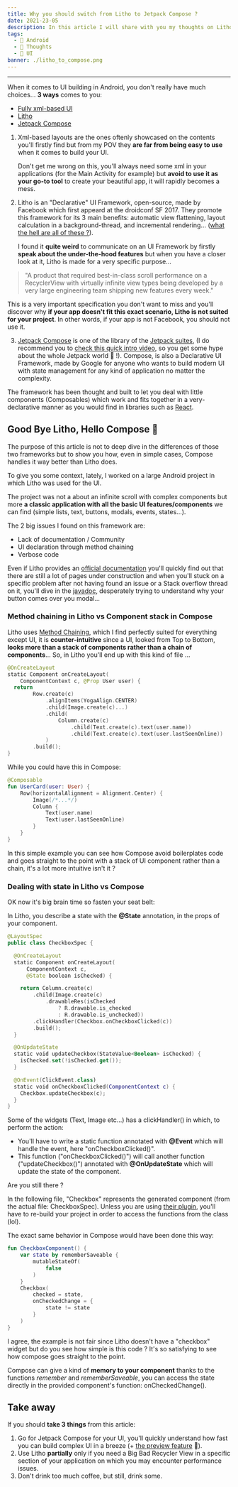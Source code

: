 ```yaml
---
title: Why you should switch from Litho to Jetpack Compose ?
date: 2021-23-05
description: In this article I will share with you my thoughts on Litho, the UI framework made by Facebook and explain why you should (probably) not use it for your next Android application and instead go for Jetpack Compose.
tags:
  - 🤖 Android
  - 🤔 Thoughts
  - 🌈 UI
banner: ./litho_to_compose.png
---
```


---

When it comes to UI building in Android, you don't really have much choices... **3 ways** comes to you:

- [Fully xml-based UI](https://developer.android.com/training/basics/firstapp/building-ui)
- [Litho](https://github.com/facebook/litho)
- [Jetpack Compose](https://developer.android.com/jetpack/compose?gclid=CjwKCAjw-qeFBhAsEiwA2G7Nl-3JtUIOwJnfsPjrnBpxe8Z0gw_HN7cAXhw6gDJlgk48FE5YfY3-QhoCyjMQAvD_BwE&gclsrc=aw.ds)

1. Xml-based layouts are the ones oftenly showcased on the contents you'll firstly find but from my POV they **are far from being easy to use** when it comes to build your UI.

   Don't get me wrong on this, you'll always need some xml in your applications (for the Main Activity for example) but **avoid to use it as your go-to tool** to create your beautiful app, it will rapidly becomes a mess.

2. Litho is an "Declarative" UI Framework, open-source, made by Facebook which first appeard at the droidconf SF 2017. They promote this framework for its 3 main benefits: automatic view flattening, layout calculation in a background-thread, and incremental rendering... ([what the hell are all of these ?](<(https://www.youtube.com/watch?v=uzCK4Vnme7o)>)).

   I found it **quite weird** to communicate on an UI Framework by firstly **speak about the under-the-hood features** but when you have a closer look at it, Litho is made for a very specific purpose...

> "A product that required best-in-class scroll performance on a RecyclerView with virtually infinite view types being developed by a very large engineering team shipping new features every week."

This is a very important specification you don't want to miss and you'll discover why **if your app doesn't fit this exact scenario, Litho is not suited for your project**. In other words, if your app is not Facebook, you should not use it.

3. [Jetpack Compose](https://developer.android.com/jetpack/compose) is one of the library of the [Jetpack suites](https://developer.android.com/jetpack/androidx/explorer), (I do recommend you to [check this quick intro video](https://www.youtube.com/watch?v=LmkKFCfmnhQ&ab_channel=AndroidDevelopers), so you get some hype about the whole Jetpack world 🌈 !).
   Compose, is also a Declarative UI Framework, made by Google for anyone who wants to build modern UI with state management for any kind of application no matter the complexity.

The framework has been thought and built to let you deal with little components (Composables) which work and fits together in a very-declarative manner as you would find in libraries such as [React](https://fr.reactjs.org/).

## Good Bye Litho, Hello Compose 👋

The purpose of this article is not to deep dive in the differences of those two frameworks but to show you how, even in simple cases, Compose handles it way better than Litho does.

To give you some context, lately, I worked on a large Android project in which Litho was used for the UI.

The project was not a about an infinite scroll with complex components but more **a classic application with all the basic UI features/components** we can find (simple lists, text, buttons, modals, events, states...).

The 2 big issues I found on this framework are:

- Lack of documentation / Community
- UI declaration through method chaining
- Verbose code

Even if Litho provides an [official documentation](https://fblitho.com/) you'll quickly find out that there are still a lot of pages under construction and when you'll stuck on a specific problem after not having found an issue or a Stack overflow thread on it, you'll dive in the [javadoc](https://fblitho.com/javadoc/), desperately trying to understand why your button comes over you modal...

### Method chaining in Litho vs Component stack in Compose

Litho uses [Method Chaining](https://en.wikipedia.org/wiki/Method_chaining), which I find perfectly suited for everything except UI, it is **counter-intuitive** since a UI, looked from Top to Bottom, **looks more than a stack of components rather than a chain of components**...
So, in Litho you'll end up with this kind of file ...

```java:title=MyComponentSpec.kt
@OnCreateLayout
static Component onCreateLayout(
    ComponentContext c, @Prop User user) {
  return
        Row.create(c)
            .alignItems(YogaAlign.CENTER)
            .child(Image.create(c)...)
            .child(
                Column.create(c)
                    .child(Text.create(c).text(user.name))
                    .child(Text.create(c).text(user.lastSeenOnline))
            )
        .build();
}
```

While you could have this in Compose:

```java:title=MyComponent.kt
@Composable
fun UserCard(user: User) {
    Row(horizontalAlignment = Alignment.Center) {
        Image(/*...*/)
        Column {
            Text(user.name)
            Text(user.lastSeenOnline)
        }
    }
}
```

In this simple example you can see how Compose avoid boilerplates code and goes straight to the point with a stack of UI component rather than a chain, it's a lot more intuitive isn't it ?

### Dealing with state in Litho vs Compose

OK now it's big brain time so fasten your seat belt:

In Litho, you describe a state with the **@State** annotation, in the props of your component.

```java:title=CheckBoxSpec.kt
@LayoutSpec
public class CheckboxSpec {

  @OnCreateLayout
  static Component onCreateLayout(
      ComponentContext c,
      @State boolean isChecked) {

    return Column.create(c)
        .child(Image.create(c)
            .drawableRes(isChecked
                ? R.drawable.is_checked
                : R.drawable.is_unchecked))
        .clickHandler(Checkbox.onCheckboxClicked(c))
        .build();
  }

  @OnUpdateState
  static void updateCheckbox(StateValue<Boolean> isChecked) {
    isChecked.set(!isChecked.get());
  }

  @OnEvent(ClickEvent.class)
  static void onCheckboxClicked(ComponentContext c) {
    Checkbox.updateCheckbox(c);
  }
}
```

Some of the widgets (Text, Image etc...) has a clickHandler() in which, to perform the action:

- You'll have to write a static function annotated with **@Event** which will handle the event, here "onCheckboxClicked()".
- This function ("onCheckboxClicked()") will call another function ("updateCheckbox()") annotated with **@OnUpdateState** which will update the state of the component.

Are you still there ?

In the following file, "Checkbox" represents the generated component (from the actual file: CheckboxSpec).
Unless you are using [their plugin](https://fblitho.com/docs/devtools/android-studio-plugin), you'll have to re-build your project in order to access the functions from the class (lol).

The exact same behavior in Compose would have been done this way:

```java:title=CheckBoxComponent.kt
fun CheckboxComponent() {
    var state by rememberSaveable {
        mutableStateOf(
            false
        )
    }
    Checkbox(
        checked = state,
        onCheckedChange = {
            state != state
        }
    )
}
```

I agree, the example is not fair since Litho doesn't have a "checkbox" widget but do you see how simple is this code ? It's so satisfying to see how compose goes straight to the point.

Compose can give a kind of **memory to your component** thanks to the functions _remember_ and _rememberSaveable_, you can access the state directly in the provided component's function: onCheckedChange().

## Take away

If you should **take 3 things** from this article:

1. Go for Jetpack Compose for your UI, you'll quickly understand how fast you can build complex UI in a breeze (+ [the preview feature](https://developer.android.com/jetpack/compose/tooling) 🤘).
2. Use Litho **partially** only if you need a Big Bad Recycler View in a specific section of your application on which you may encounter performance issues.
3. Don't drink too much coffee, but still, drink some.
